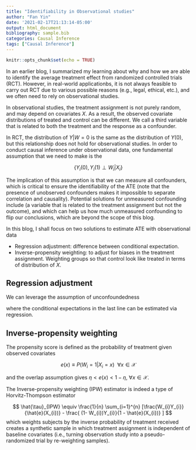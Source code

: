 ```yaml
---
title: "Identifiability in Observational studies"
author: "Fan Yin"
date: '2021-02-17T21:13:14-05:00'
output: html_document
bibliography: sample.bib
categories: Causal Inference
tags: ["Causal Inference"]
---
```


```r
knitr::opts_chunk$set(echo = TRUE)
```
<script src="https://cdnjs.cloudflare.com/ajax/libs/mathjax/2.7.5/MathJax.js?config=TeX-AMS_CHTML.js"></script>

In an earlier blog, I summarized my learning about why and how we are able to identify the average treatment effect from randomized controlled trials (RCT). However, in real-world applicationbs, it is not always feasible to carry out RCT due to various possible reasons (e.g., legal, ethical, etc.), and we often need to rely on observational studies. 

In observational studies, the treatment assignment is not purely random, and may depend on covariates $X$. As a result, the observed covariate distributions of treated and control can be different. We call a third variable that is related to both the treatment and the response as a confounder. 

In RCT, the distribution of $Y|W=0$ is the same as the distribution of $Y(0)$, but this relationship does not hold for observational studies. In order to conduct causal inference under observational data, one fundamental assumption that we need to make is the \textbf{unconfoundedness}

$$ \{ Y_{i}(0), Y_{i}(1) \perp W_{i} | X_{i} \} $$

The implication of this assumption is that we can measure all confounders, which is critical to ensure the identifiability of the ATE (note that the presence of unobserved confounders makes it impossible to separate correlation and causality). Potential solutions for unmeasured confounding include \textbf{instrumental variables} (a variable that is related to the treatment assignment but not the outcome), and \textbf{sensitivity analysis} which can help us how much unmeasured confounding to flip our conclusions, which are beyond the scope of this blog. 

In this blog, I shall focus on two solutions to estimate ATE with observational data

* Regression adjustment: difference between conditional expectation.
* Inverse-propensity weighting: to adjust for biases in the treatment assignment. Weighting groups so that control look like treated in terms of distribution of $X$.

## Regression adjustment
We can leverage the assumption of unconfoundedness

<!-- $$ \tau \equiv \mathbb{E}[\Delta_{i}] = \mathbb[Y_{i}(1) - Y_{i}(0)] $$ -->

\begin{align} 
\tau \equiv \mathbb{E}[\Delta_{i}] & = \mathbb{E}[Y_{i}(1) - Y_{i}(0)] \nonumber \\
                                   & = \mathbb{E}[\mathbb{E}[Y_{i}(1) - Y_{i}(0)] | X_{i}] \ \ \text{(conditional expectation)} \nonumber \\
                                   & = \mathbb{E}[\mathbb{E}[Y_{i}(1) | W_{i} = 1, X_{i}] - \mathbb{E}[\mathbb{E}[Y_{i}(0) | W_{i} = 0, X_{i}]  \ \ \text{(Unconfoundedness)} \nonumber \\ 
                                   & = \mathbb{E}[\mathbb{E}[Y_{i} | W_{i} = 1, X_{i}] - \mathbb{E}[\mathbb{E}[Y_{i} | W_{i} = 0, X_{i}] \ \ \text{(Consistency)}
\end{align} 

where the conditional expectations in the last line can be estimated via regression. 

## Inverse-propensity weighting 
The propensity score is defined as the probability of treatment given observed covariates

$$ e(x) \equiv P(W_{i} = 1 | X_{i} = x) \ \ \forall x \in \mathcal{X} $$

and the overlap assumption gives $\eta < e(x) < 1-\eta$, $\forall x \in \mathcal{X}$. 

The Inverse-propensity weighting (IPW) estimator is indeed a type of Horvitz-Thompson estimator

$$ \hat{\tau}_{IPW} \equiv \frac{1}{n} \sum_{i=1}^{n} [\frac{W_{i}Y_{i}}{\hat{e}(X_{i})} - \frac{ (1- W_{i})Y_{i}}{1 - \hat{e}(X_{i})}  ] $$
which weights subjects by the inverse probability of treatment received creates a synthetic sample in which treatment assignment is independent of baseline covariates (i.e., turning observation study into a pseudo-randomized trial by re-weighting samples).

<!-- Under the potential outcome framework \citep{rubin1974estimating}, we have $n$ i.i.d samples $(X_{i}, W_{i}, Y_{i}(1), Y_{i}(0)) \in \mathbb{R}^{d} \times \{0, 1\} \times \mathbb{R} \times \mathbb{R}$, with the individual causal effect being defined as  -->

<!-- $$ \Delta_{i} \equiv Y_{i}(1) - Y_{i}(0) $$ -->

<!-- where $Y_{i}(1)$ denotes the outcome of individual $i$ \emph{if} it were to receive the treatment, $Y_{i}(0)$ denotes the outcome of individual $i$ \emph{if} it were NOT to receive the treatment. Here, we focus on the scenario under which each individual either receives or not receives the treatment ($W_{i} = 0, 1$), and also assume that the treatment is stable across individuals and the individuals do not interfere with each other.  -->

<!-- The fundamental challenge here is that we have a missing data problem, that is, $\Delta_{i}$ is never observed, though we might imagine a \emph{counterfactual} world where everything is the same except the cause. The implication here is that we cannot estimate the individual causal effect of the treatment, but we might hope to estimate the average treatment effect (ATE) -->

<!-- $$ \tau \equiv \mathbb{E}[\Delta_{i}] = \mathbb[Y_{i}(1) - Y_{i}(0)] $$ -->

<!-- Under randomized controlled trials (RCT), we have the following assumptions -->

<!-- * Consistency: $Y_{i} = W_{i} Y_{i}(1) + (1 - W_{i}) Y_{i}(0)$. -->
<!-- * Random treatment assignment: $W_{i}$ is independent of $(Y_{i}(1), Y_{i}(0), X_{i})$. -->

<!-- therefore, we have -->

<!-- $$ \tau \equiv \mathbb{E}[\Delta_{i}] = \mathbb{E}[Y_{i}(1) - Y_{i}(0)] \stackrel{(1)}{=} \mathbb{E}[Y_{i}(1) | W_{i} = 1] - \mathbb{E}[Y_{i}(0) | W_{i} = 0] \stackrel{(2)}{=} \mathbb{E}[Y_{i} | W_{i} = 1] - \mathbb{E}[Y_{i} | W_{i} = 0] $$ -->

<!-- where (1) is based on the assumption of random treatment assignment, and (2) is based on the assumption of consistency. Therefore, we can estimate $\tau$ by the estimator below -->

<!-- $$ \hat{\tau} = \frac{1}{n_{1}} \sum_{W_{i}=1} Y_{i} -  \frac{1}{n_{0}} \sum_{W_{i}=0} Y_{i}$$ -->



